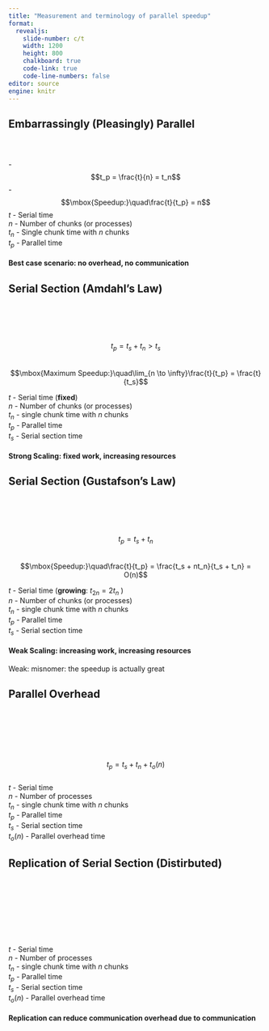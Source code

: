 ```yaml
---
title: "Measurement and terminology of parallel speedup"
format: 
  revealjs:
    slide-number: c/t
    width: 1200
    height: 800
    chalkboard: true
    code-link: true
    code-line-numbers: false
editor: source
engine: knitr
---
```


## Embarrassingly (Pleasingly) Parallel {background-image="/pics/fork/Slide2.png" background-size="100%" background-position="center" .smaller}  

$$\qquad$$  
- $$t_p = \frac{t}{n} = t_n$$
- $$\mbox{Speedup:}\quad\frac{t}{t_p} = n$$
$t$ - Serial time  
$n$ - Number of chunks (or processes)  
$t_n$ - Single chunk time with $n$ chunks   
$t_p$ - Parallel time  

#### Best case scenario: no overhead, no communication  

## Serial Section (Amdahl's Law) {background-image="/pics/fork/Slide3.png" background-size="100%" background-position="center" .smaller}  

$$\qquad$$
$$\qquad$$  
$$t_p = t_s + t_n > t_s$$  
$$\mbox{Maximum Speedup:}\quad\lim_{n \to \infty}\frac{t}{t_p} = \frac{t}{t_s}$$   

$t$ - Serial time (**fixed**)  
$n$ - Number of chunks (or processes)  
$t_n$ - single chunk time with $n$ chunks  
$t_p$ - Parallel time  
$t_s$ - Serial section time  

#### Strong Scaling: fixed work, increasing resources  

## Serial Section (Gustafson's Law) {background-image="/pics/fork/Slide3.png" background-size="100%" background-position="center" .smaller}  

$$\qquad$$  
$$\qquad$$
$$t_p = t_s + t_n$$  
$$\mbox{Speedup:}\quad\frac{t}{t_p} = \frac{t_s + nt_n}{t_s + t_n} = O(n)$$   

$t$ - Serial time (**growing**: $t_{2n} = 2t_n$ )  
$n$ - Number of chunks (or processes)  
$t_n$ - single chunk time with $n$ chunks  
$t_p$ - Parallel time  
$t_s$ - Serial section time  

#### Weak Scaling: increasing work, increasing resources  

::: notes
Weak: misnomer: the speedup is actually great
:::

## Parallel Overhead {background-image="/pics/fork/Slide4.png" background-size="100%" background-position="center" .smaller}

$$\qquad$$  
$$\qquad$$  
$$t_p = t_s + t_n + t_o(n)$$  
$t$ - Serial time  
$n$ - Number of processes  
$t_n$ - single chunk time with $n$ chunks  
$t_p$ - Parallel time  
$t_s$ - Serial section time  
$t_o(n)$ - Parallel overhead time  

## Replication of Serial Section (Distirbuted) {background-image="/pics/fork/Slide5.png" background-size="100%" background-position="center" .smaller}

$$\qquad$$  
$$\qquad$$  $$\qquad$$  $$\qquad$$  

$t$ - Serial time  
$n$ - Number of processes   
$t_n$ - single chunk time with $n$ chunks  
$t_p$ - Parallel time  
$t_s$ - Serial section time  
$t_o(n)$ - Parallel overhead time  

#### Replication can reduce communication overhead due to communication

